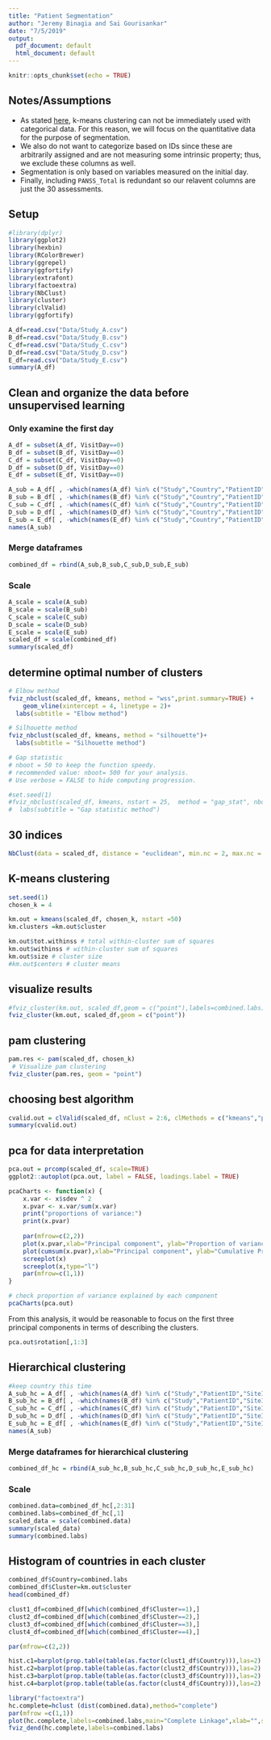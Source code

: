 ```yaml
---
title: "Patient Segmentation"
author: "Jeremy Binagia and Sai Gourisankar"
date: "7/5/2019"
output:
  pdf_document: default
  html_document: default
---
```


```r
knitr::opts_chunk$set(echo = TRUE)
```

## Notes/Assumptions
- As stated [here](https://datascience.stackexchange.com/questions/22/k-means-clustering-for-mixed-numeric-and-categorical-data?answertab=votes#tab-top), k-means clustering can not be immediately used with categorical data. For this reason, we will focus on the quantitative data for the purpose of segmentation.
- We also do not want to categorize based on IDs since these are arbitrarily assigned and are not measuring some intrinsic property; thus, we exclude these columns as well.
- Segmentation is only based on variables measured on the initial day.
- Finally, including `PANSS_Total` is redundant so our relavent columns are just the 30 assessments.


## Setup
```r
#library(dplyr)
library(ggplot2)
library(hexbin)
library(RColorBrewer)
library(ggrepel)
library(ggfortify)
library(extrafont)
library(factoextra)
library(NbClust)
library(cluster)
library(clValid)
library(ggfortify)
```

```r
A_df=read.csv("Data/Study_A.csv")
B_df=read.csv("Data/Study_B.csv")
C_df=read.csv("Data/Study_C.csv")
D_df=read.csv("Data/Study_D.csv")
E_df=read.csv("Data/Study_E.csv")
summary(A_df)
```

## Clean and organize the data before unsupervised learning

### Only examine the first day
```r
A_df = subset(A_df, VisitDay==0)
B_df = subset(B_df, VisitDay==0)
C_df = subset(C_df, VisitDay==0)
D_df = subset(D_df, VisitDay==0)
E_df = subset(E_df, VisitDay==0)
```

```r
A_sub = A_df[ , -which(names(A_df) %in% c("Study","Country","PatientID","SiteID","RaterID","AssessmentiD","TxGroup","VisitDay","PANSS_Total","LeadStatus"))]
B_sub = B_df[ , -which(names(B_df) %in% c("Study","Country","PatientID","SiteID","RaterID","AssessmentiD","TxGroup","VisitDay","PANSS_Total","LeadStatus"))]
C_sub = C_df[ , -which(names(C_df) %in% c("Study","Country","PatientID","SiteID","RaterID","AssessmentiD","TxGroup","VisitDay","PANSS_Total","LeadStatus"))]
D_sub = D_df[ , -which(names(D_df) %in% c("Study","Country","PatientID","SiteID","RaterID","AssessmentiD","TxGroup","VisitDay","PANSS_Total","LeadStatus"))]
E_sub = E_df[ , -which(names(E_df) %in% c("Study","Country","PatientID","SiteID","RaterID","AssessmentiD","TxGroup","VisitDay","PANSS_Total","LeadStatus"))]
names(A_sub)
```

### Merge dataframes
```r
combined_df = rbind(A_sub,B_sub,C_sub,D_sub,E_sub)
```

### Scale
```r
A_scale = scale(A_sub)
B_scale = scale(B_sub)
C_scale = scale(C_sub)
D_scale = scale(D_sub)
E_scale = scale(E_sub)
scaled_df = scale(combined_df)
summary(scaled_df)
```

## determine optimal number of clusters
```r
# Elbow method
fviz_nbclust(scaled_df, kmeans, method = "wss",print.summary=TRUE) +
    geom_vline(xintercept = 4, linetype = 2)+
  labs(subtitle = "Elbow method")

# Silhouette method
fviz_nbclust(scaled_df, kmeans, method = "silhouette")+
  labs(subtitle = "Silhouette method")

# Gap statistic
# nboot = 50 to keep the function speedy.
# recommended value: nboot= 500 for your analysis.
# Use verbose = FALSE to hide computing progression.

#set.seed(1)
#fviz_nbclust(scaled_df, kmeans, nstart = 25,  method = "gap_stat", nboot = 50)+
#  labs(subtitle = "Gap statistic method")
```

## 30 indices
```r
NbClust(data = scaled_df, distance = "euclidean", min.nc = 2, max.nc = 10, method = "kmeans");
```

## K-means clustering
```r
set.seed(1)
chosen_k = 4

km.out = kmeans(scaled_df, chosen_k, nstart =50)
km.clusters =km.out$cluster

km.out$tot.withinss # total within-cluster sum of squares
km.out$withinss # within-cluster sum of squares
km.out$size # cluster size
#km.out$centers # cluster means
```

## visualize results
```r
#fviz_cluster(km.out, scaled_df,geom = c("point"),labels=combined.labs)
fviz_cluster(km.out, scaled_df,geom = c("point"))
```


## pam clustering
```r
pam.res <- pam(scaled_df, chosen_k)
 # Visualize pam clustering
fviz_cluster(pam.res, geom = "point")
```

## choosing best algorithm
```r
cvalid.out = clValid(scaled_df, nClust = 2:6, clMethods = c("kmeans","pam"), validation = "internal")
summary(cvalid.out)
```


## pca for data interpretation
```r
pca.out = prcomp(scaled_df, scale=TRUE)
ggplot2::autoplot(pca.out, label = FALSE, loadings.label = TRUE)
```

```r
pcaCharts <- function(x) {
    x.var <- x$sdev ^ 2
    x.pvar <- x.var/sum(x.var)
    print("proportions of variance:")
    print(x.pvar)
    
    par(mfrow=c(2,2))
    plot(x.pvar,xlab="Principal component", ylab="Proportion of variance explained", ylim=c(0,1), type='b')
    plot(cumsum(x.pvar),xlab="Principal component", ylab="Cumulative Proportion of variance explained", ylim=c(0,1), type='b')
    screeplot(x)
    screeplot(x,type="l")
    par(mfrow=c(1,1))
}

# check proportion of variance explained by each component 
pcaCharts(pca.out)
```
From this analysis, it would be reasonable to focus on the first three principal components in terms of describing the clusters. 

```r
pca.out$rotation[,1:3]
```


## Hierarchical clustering
```r
#keep country this time
A_sub_hc = A_df[ , -which(names(A_df) %in% c("Study","PatientID","SiteID","RaterID","AssessmentiD","TxGroup","VisitDay","PANSS_Total","LeadStatus"))]
B_sub_hc = B_df[ , -which(names(B_df) %in% c("Study","PatientID","SiteID","RaterID","AssessmentiD","TxGroup","VisitDay","PANSS_Total","LeadStatus"))]
C_sub_hc = C_df[ , -which(names(C_df) %in% c("Study","PatientID","SiteID","RaterID","AssessmentiD","TxGroup","VisitDay","PANSS_Total","LeadStatus"))]
D_sub_hc = D_df[ , -which(names(D_df) %in% c("Study","PatientID","SiteID","RaterID","AssessmentiD","TxGroup","VisitDay","PANSS_Total","LeadStatus"))]
E_sub_hc = E_df[ , -which(names(E_df) %in% c("Study","PatientID","SiteID","RaterID","AssessmentiD","TxGroup","VisitDay","PANSS_Total","LeadStatus"))]
names(A_sub)
```

### Merge dataframes for hierarchical clustering
```r
combined_df_hc = rbind(A_sub_hc,B_sub_hc,C_sub_hc,D_sub_hc,E_sub_hc)
```

### Scale
```r
combined.data=combined_df_hc[,2:31]
combined.labs=combined_df_hc[,1]
scaled_data = scale(combined.data)
summary(scaled_data)
summary(combined.labs)
```

## Histogram of countries in each cluster
```r
combined_df$Country=combined.labs
combined_df$Cluster=km.out$cluster
head(combined_df)

clust1_df=combined_df[which(combined_df$Cluster==1),]
clust2_df=combined_df[which(combined_df$Cluster==2),]
clust3_df=combined_df[which(combined_df$Cluster==3),]
clust4_df=combined_df[which(combined_df$Cluster==4),]

par(mfrow=c(2,2))

hist.c1=barplot(prop.table(table(as.factor(clust1_df$Country))),las=2)
hist.c2=barplot(prop.table(table(as.factor(clust2_df$Country))),las=2)
hist.c3=barplot(prop.table(table(as.factor(clust3_df$Country))),las=2)
hist.c4=barplot(prop.table(table(as.factor(clust4_df$Country))),las=2)

```

```r
library("factoextra")
hc.complete=hclust (dist(combined.data),method="complete")
par(mfrow =c(1,1))
plot(hc.complete,labels=combined.labs,main="Complete Linkage",xlab="",sub="",ylab="")
fviz_dend(hc.complete,labels=combined.labs)
```
